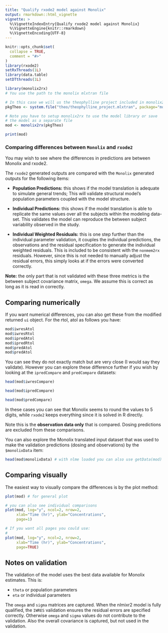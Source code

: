 ```yaml
---
title: "Qualify rxode2 model against Monolix"
output: rmarkdown::html_vignette
vignette: >
  %\VignetteIndexEntry{Qualify rxode2 model against Monolix}
  %\VignetteEngine{knitr::rmarkdown}
  %\VignetteEncoding{UTF-8}
---
```


```r
knitr::opts_chunk$set(
  collapse = TRUE,
  comment = "#>"
)
library(rxode2)
setRxThreads(1L)
library(data.table)
setDTthreads(1L)
```


```r

library(monolix2rx)
# You use the path to the monolix mlxtran file

# In this case we will us the theophylline project included in monolix2rx
pkgTheo <- system.file("theo/theophylline_project.mlxtran", package="monolix2rx")

# Note you have to setup monolix2rx to use the model library or save
# the model as a separate file
mod <- monolix2rx(pkgTheo)

print(mod)

```

### Comparing differences between `Monolix` and `rxode2`

You may wish to see where the differences in predictions are between
Monolix and rxode2.

The `rxode2` generated outputs are compared with the `Monolix`
generated outputs for the following items:

- **Population Predictions:** this shows if the model translation is
  adequate to simulate general trends; This will validate structural
  model's population parameters coupled with the model structure.

- **Individual Predictions:** this shows if the model translation is
  able to replicate the same values over all the subjects within the
  modeling data-set.  This validates the model can reproduce the
  between subject variability observed in the study.

- **Individual Weighted Residuals:** this is one step further than the
  individual parameter validation, it couples the individual
  predictions, the observations and the residual specification to
  generate the individual weighted residuals. This is included to be
  consistent with the `nonmem2rx` residuals.  However, since this is
  not needed to manually adjust the residual errors, this simply looks
  at if the errors were converted correctly.

**Note:** the only part that is not validated with these three metrics
is the between subject covariance matrix, `omega`. We assume this is
correct as long as it is read in correctly.

## Comparing numerically

If you want numerical differences, you can also get these from the
modified returned `ui` object.  For the rtol, atol as follows you have:

```r
mod$iwresAtol
mod$iwresRtol
mod$ipredAtol
mod$ipredRtol
mod$predAtol
mod$predAtol
```

You can see they do not exactly match but are very close (I would say
they validate). However you can explore these difference further if you wish
by looking at the `ipredCompare` and `predCompare` datasets:

```r
head(mod$iwresCompare)

head(mod$ipredCompare)

head(mod$predCompare)
```

In these cases you can see that Monolix seems to round the values to 5
digits, while `rxode2` keeps everything since it is solved in R
directly.

Note this is the **observation data only** that is compared.  Dosing
predictions are excluded from these comparisons.

You can also explore the Monolix translated input dataset that was
used to make the validation predictions (dosing and observations) by
the `$monolixData` item:

```r
head(mod$monolixData) # with nlme loaded you can also use getData(mod)
```

## Comparing visually

The easiest way to visually compare the differences is by the plot method:

```r

plot(mod) # for general plot

# you can also see individual comparisons
plot(mod, log="y", ncol=2, nrow=2,
     xlab="Time (hr)", ylab="Concentrations",
     page=1)

# If you want all pages you could use:
#
plot(mod, log="y", ncol=2, nrow=2,
     xlab="Time (hr)", ylab="Concentrations",
     page=TRUE)
```


## Notes on validation

The validation of the model uses the best data available for Monolix
estimates.  This is:

- `theta` or population parameters
- `eta` or individual parameters

The `omega` and `sigma` matrices are captured. When the nlmixr2 model
is fully qualified, the `IWRES` validation ensures the residual errors
are specified correctly. Otherwise `omega` and `sigma` values do not contribute to
the validation.  Also the overall covariance is captured, but not used
in the validation.
